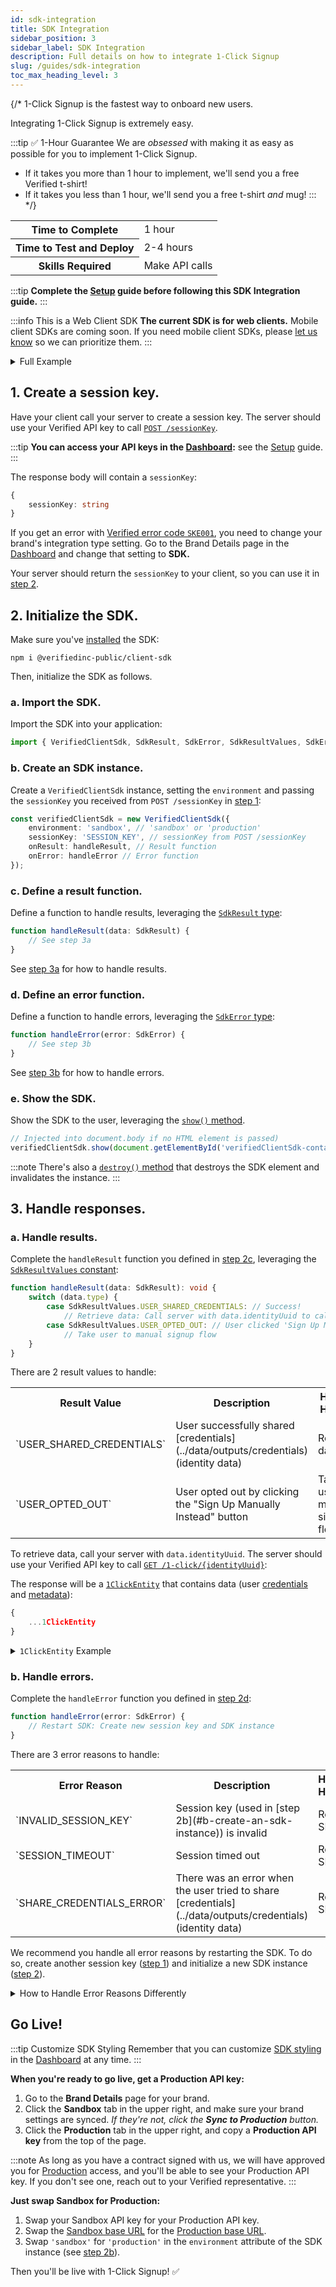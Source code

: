 ```yaml
---
id: sdk-integration
title: SDK Integration
sidebar_position: 3
sidebar_label: SDK Integration
description: Full details on how to integrate 1-Click Signup
slug: /guides/sdk-integration
toc_max_heading_level: 3
---
```




{/* 1-Click Signup is the fastest way to onboard new users.

Integrating 1-Click Signup is extremely easy.

:::tip ✅ 1-Hour Guarantee
We are _obsessed_ with making it as easy as possible for you to implement 1-Click Signup.
- If it takes you more than 1 hour to implement, we'll send you a free Verified t-shirt! 
- If it takes you less than 1 hour, we'll send you a free t-shirt _and_ mug!
::: */}

<table>
    <tr>
        <th>Time to Complete</th>
        <td>1 hour</td>
    </tr>
    <tr>
        <th>Time to Test and Deploy</th>
        <td>2-4 hours</td>
    </tr>
    <tr>
        <th>Skills Required</th>
        <td>Make API calls</td>
    </tr>
</table>

:::tip
**Complete the [Setup](../guides/setup) guide before following this SDK Integration guide.**
:::

:::info This is a Web Client SDK
**The current SDK is for web clients.** Mobile client SDKs are coming soon. If you need mobile client SDKs, please [let us know](mailto:support@verified.inc) so we can prioritize them.
:::

<SequenceDiagramSDK/>

<details>
    <summary>Full Example</summary>

    ```typescript title="Integrate SDK"
    // Import SDK
    import { VerifiedClientSdk, SdkResult, SdkError, SdkResultValues, SdkErrorReasons } from '@verifiedinc-public/client-sdk';

    // Create session key: Call server to call POST /sessionKey with Verified API key
    const SESSION_KEY = createSessionKey(); // sessionKey from POST /sessionKey

    // Create SDK Instance
    const verifiedClientSdk = new VerifiedClientSdk({
        environment: 'sandbox', // 'sandbox' or 'production'
        sessionKey: SESSION_KEY,
        onResult: handleResult,
        onError: handleError
    });

    // Handle results
    function handleResult(data: SdkResult): void {
        switch (data.type) {
            case SdkResultValues.USER_SHARED_CREDENTIALS: // Success!
                // Retrieve data: Call server with data.identityUuid to call GET /1-click/{identityUuid}
            case SdkResultValues.USER_OPTED_OUT: // User clicked 'Sign Up Manually Instead'
                // Take user to manual signup flow
        }
    }

    // Handle errors
    function handleError(error: SdkError)  {
        // Restart SDK: Create new session key and SDK instance
    }

    // Show SDK to user (in document.body if no HTML element is passed)
    verifiedClientSdk.show(document.getElementById('verifiedClientSdk-container')); 
    ```
</details>

## 1. Create a session key.

Have your client call your server to create a session key. The server should use your Verified API key to call [`POST /sessionKey`](../api-reference/endpoints#post-sessionkey).

:::tip
**You can access your API keys in the [Dashboard](https://dashboard.verified.inc):** see the [Setup](../guides/setup) guide.
:::

The response body will contain a `sessionKey`:

```typescript title="POST /sessionKey Response Body"
{
    sessionKey: string
}
```

If you get an error with [Verified error code `SKE001`](../api-reference/errors#ske001), you need to change your brand's integration type setting. Go to the Brand Details page in the [Dashboard](https://dashboard.verified.inc) and change that setting to **SDK.**

Your server should return the `sessionKey` to your client, so you can use it in [step 2](#2-initialize-the-sdk).

<ApiKeysAdmonition/>

<SessionKeysAdmonition/>


## 2. Initialize the SDK.

Make sure you've [installed](../sdk-reference/installation) the SDK:

```none title="Install SDK with NPM"
npm i @verifiedinc-public/client-sdk
```

Then, initialize the SDK as follows.


### a. Import the SDK.

Import the SDK into your application:

```typescript
import { VerifiedClientSdk, SdkResult, SdkError, SdkResultValues, SdkErrorReasons } from '@verifiedinc-public/client-sdk';
```


### b. Create an SDK instance.

Create a `VerifiedClientSdk` instance, setting the `environment` and passing the `sessionKey` you received from `POST /sessionKey` in [step 1](#1-create-a-session-key):

```typescript
const verifiedClientSdk = new VerifiedClientSdk({
    environment: 'sandbox', // 'sandbox' or 'production'
    sessionKey: 'SESSION_KEY', // sessionKey from POST /sessionKey
    onResult: handleResult, // Result function
    onError: handleError // Error function
});
```

<DevelopmentWorkAdmonition/>


### c. Define a result function.

Define a function to handle results, leveraging the [`SdkResult` type](../sdk-reference/types#sdkresult):

```typescript
function handleResult(data: SdkResult) {
    // See step 3a
}
```

See [step 3a](#a-handle-results) for how to handle results.


### d. Define an error function.

Define a function to handle errors, leveraging the [`SdkError` type](../sdk-reference/types#sdkerror):

```typescript
function handleError(error: SdkError) {
    // See step 3b
}
```

See [step 3b](#b-handle-errors) for how to handle errors.


### e. Show the SDK.

Show the SDK to the user, leveraging the [`show()` method](../sdk-reference/methods#show).

```typescript
// Injected into document.body if no HTML element is passed)
verifiedClientSdk.show(document.getElementById('verifiedClientSdk-container')); 
```

:::note
There's also a [`destroy()` method](../sdk-reference/methods#destroy) that destroys the SDK element and invalidates the instance.
:::


## 3. Handle responses.


### a. Handle results.

Complete the `handleResult` function you defined in [step 2c](#c-define-a-result-function), leveraging the [`SdkResultValues` constant](../sdk-reference/constants#sdkresultvalues):

```typescript
function handleResult(data: SdkResult): void {
    switch (data.type) {
        case SdkResultValues.USER_SHARED_CREDENTIALS: // Success!
            // Retrieve data: Call server with data.identityUuid to call GET /1-click/{identityUuid}
        case SdkResultValues.USER_OPTED_OUT: // User clicked 'Sign Up Manually Instead'
            // Take user to manual signup flow
    }
}
```

There are 2 result values to handle:

<table>
    <tr>
        <th>Result Value</th>
        <th>Description</th>
        <th>How to Handle</th>
    </tr>
    <tr>
        <td>`USER_SHARED_CREDENTIALS`</td>
        <td>User successfully shared [credentials](../data/outputs/credentials) (identity data)</td>
        <td>Retrieve data</td>
    </tr>
    <tr>
        <td>`USER_OPTED_OUT`</td>
        <td>User opted out by clicking the "Sign Up Manually Instead" button</td>
        <td>Take user to manual signup flow</td>
    </tr>
</table>

To retrieve data, call your server with `data.identityUuid`. The server should use your Verified API key to call [`GET /1-click/{identityUuid}`](../api-reference/endpoints#get-1-click):

<ApiKeysAdmonition/>

The response will be a [`1ClickEntity`](../api-reference/types#1clickentity) that contains data (user [credentials](../data/outputs/credentials) and [metadata](../data/outputs/metadata)):

```typescript title="GET /1-click Response Body"
{
    ...1ClickEntity
}
```

<details>
    <summary><code>1ClickEntity</code> Example</summary>

    <OneClickEntityExample/>
</details>


### b. Handle errors.

Complete the `handleError` function you defined in [step 2d](#d-define-an-error-function):

```typescript
function handleError(error: SdkError) {
    // Restart SDK: Create new session key and SDK instance
}
```

There are 3 error reasons to handle:

<table>
    <tr>
        <th>Error Reason</th>
        <th>Description</th>
        <th>How to Handle</th>
    </tr>
    <tr>
        <td>`INVALID_SESSION_KEY`</td>
        <td>Session key (used in [step 2b](#b-create-an-sdk-instance)) is invalid</td>
        <td>Restart SDK</td>
    </tr>
    <tr>
        <td>`SESSION_TIMEOUT`</td>
        <td>Session timed out</td>
        <td>Restart SDK</td>
    </tr>
    <tr>
        <td>`SHARE_CREDENTIALS_ERROR`</td>
        <td>There was an error when the user tried to share [credentials](../data/outputs/credentials) (identity data)</td>
        <td>Restart SDK</td>
    </tr>
</table>

We recommend you handle all error reasons by restarting the SDK. To do so, create another session key ([step 1](#1-create-a-session-key)) and initialize a new SDK instance ([step 2](#2-initialize-the-sdk)).

<details>
    <summary>How to Handle Error Reasons Differently</summary>

    If you prefer to handle each error reason differently, you can certainly do so by leveraging the [`SdkErrorReasons` constant](../sdk-reference/constants#sdkerrorreasons):

    ```typescript
    switch (error.reason) {
        case SdkErrorReasons.INVALID_SESSION_KEY:
            // ...
        case SdkErrorReasons.SESSION_TIMEOUT:
            // ...
        case SdkErrorReasons.SHARE_CREDENTIALS_ERROR:
            // ...
    }
    ```
</details>


## Go Live!

:::tip Customize SDK Styling
Remember that you can customize [SDK styling](../guides/setup#sdk-styling) in the [Dashboard](https://dashboard.verified.inc) at any time.
:::

**When you're ready to go live, get a Production API key:**
1. Go to the **Brand Details** page for your brand.
2. Click the **Sandbox** tab in the upper right, and make sure your brand settings are synced. _If they're not, click the **Sync to Production** button._
3. Click the **Production** tab in the upper right, and copy a **Production API key** from the top of the page.

:::note
As long as you have a contract signed with us, we will have approved you for [Production](../api-reference/environments#production) access, and you'll be able to see your Production API key. If you don't see one, reach out to your Verified representative.
:::

**Just swap Sandbox for Production:**
1. Swap your Sandbox API key for your Production API key.
2. Swap the [Sandbox base URL](../api-reference/environments#sandbox) for the [Production base URL](../api-reference/environments#production).
3. Swap `'sandbox'` for `'production'` in the `environment` attribute of the SDK instance (see [step 2b](#b-create-an-sdk-instance)).

Then you'll be live with 1-Click Signup! ✅